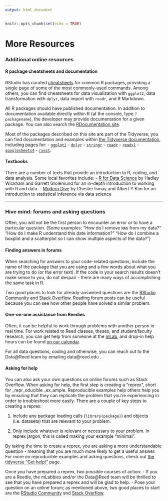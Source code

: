 ```yaml
---
output: html_document
---
```


```r
knitr::opts_chunk$set(echo = TRUE)
```

# More Resources

### Additional online resources

#### R package cheatsheets and documentation

RStudio has curated [cheatsheets](https://rstudio.com/resources/cheatsheets/) for common R packages, providing a single page of some of the most commonly-used commands. Among others, you can find cheatsheets for data visualization with `ggplot2`, data transformation with `dplyr`, data import with `readr`, and R Markdown.

All R packages should have published documentation. In addition to documentation available directly within R (at the console, type `?packagename`), the developer may provide documentation for a given package. You can also search the [RDocumentation site](https://www.rdocumentation.org/).

Most of the packages described on this site are part of the Tidyverse; you can find documentation and examples within [the Tidyverse documentation](https://tidyverse.org), including pages for:
- [`ggplot2`](https://ggplot2.tidyverse.org/)
- [`dplyr`](https://dplyr.tidyverse.org/) 
- [`stringr`](https://stringr.tidyverse.org/)
- [`readr`](https://readr.tidyverse.org/)
- [`readxl`](https://readxl.tidyverse.org/)
- [`googlesheets4`](https://googlesheets4.tidyverse.org/)
- [`rvest`](https://rvest.tidyverse.org/). 

#### Textbooks

There are a number of texts that provide an introduction to R, coding, and data analysis. Some local favorites include: 
- [R for Data Science](https://r4ds.had.co.nz/) by Hadley Wickham and Garrett Grolemund for an in-depth introduction to working with R and data.
- [Modern Dive](https://moderndive.netlify.app/) by Chester Ismay and Albert Y Kim for an introduction to statistical inference via data science

---

### Hive mind: forums and asking questions

Often, you will not be the first person to encounter an error or to have a particular question. (Some examples: "How do I remove `NA`s from my data?" "How do I make R understand this date information?" "How do I combine a boxplot and a scatterplot so I can show multiple aspects of the data?")

#### Finding answers in forums

When searching for answers to your code-related questions, include the name of the package that you are using and a few words about what you are trying to do (or the error text). If the code in your search results doesn't make sense to you, do not despair - there are many ways of accomplishing the same task in R. 

Two good places to look for already-answered questions are the [RStudio Community](https://community.rstudio.com) and [Stack Overflow](https://stackoverflow.com). Reading forum posts can be useful because you can see how other people have solved a similar problem.

#### One-on-one assistance from Reedies

Often, it can be helpful to work through problems with another person in real time. For work related to Reed classes, theses, and student/faculty research, you can get help from someone at the [mLab](https://www.reed.edu/cis/mlab/index.html), and drop-in help hours can be found [on our calendar](https://www.reed.edu/cis/mlab/calendar.html). 

For all data questions, coding and otherwise, you can reach out to the Data@Reed team by emailing data@reed.edu .

#### Asking for help

You can also ask your own questions on online forums such as Stack Overflow. When asking for help, the first step is creating a "reprex", short for _repr_oducible _ex_ample. Reproducible examples help others help you by ensuring that they can replicate the problem that you're experiencing in order to troubleshoot more easily. There are a couple of key steps to creating a reprex:

1. Include any package loading calls (`library(package)`) and objects (i.e. datasets) that are relevant to your problem.

2. Only include whatever is relevant or necessary to your problem. In reprex jargon, this is called making your example "minimal".

By taking the time to create a reprex, you are asking a more understandable question - meaning that you are much more likely to get a useful answer. For more on reproducible examples and asking questions, check out [the tidyverse "Get help!" ](https://www.tidyverse.org/help/) page.

Once you have prepared a reprex, two possible courses of action:
- If you are a Reedie, the mLabbies and/or the Data@Reed team will be thrilled to see that you have prepared a reprex and will be glad to help.
- Pose your question on an online forum; as mentioned above, two good places to start are the [RStudio Community](https://community.rstudio.com) and  [Stack Overflow](https://stackoverflow.com). 